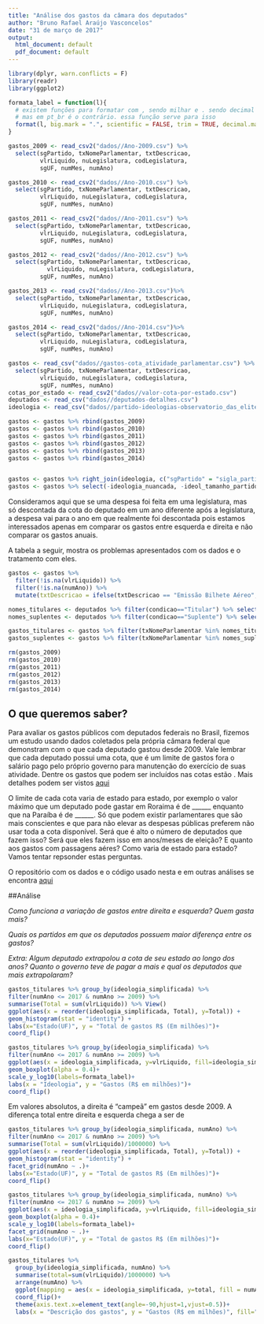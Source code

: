 ```yaml
---
title: "Análise dos gastos da câmara dos deputados"
author: "Bruno Rafael Araújo Vasconcelos"
date: "31 de março de 2017"
output:
  html_document: default
  pdf_document: default
---
```


```r
library(dplyr, warn.conflicts = F)
library(readr)
library(ggplot2)

```

```r
formata_label = function(l){
  # existem funções para formatar com , sendo milhar e . sendo decimal (scales::comma)
  # mas em pt_br é o contrário. essa função serve para isso
  format(l, big.mark = ".", scientific = FALSE, trim = TRUE, decimal.mark = ",")
} 

gastos_2009 <- read_csv2("dados//Ano-2009.csv") %>% 
  select(sgPartido, txNomeParlamentar, txtDescricao, 
         vlrLiquido, nuLegislatura, codLegislatura, 
         sgUF, numMes, numAno)

gastos_2010 <- read_csv2("dados//Ano-2010.csv") %>% 
  select(sgPartido, txNomeParlamentar, txtDescricao, 
         vlrLiquido, nuLegislatura, codLegislatura, 
         sgUF, numMes, numAno)

gastos_2011 <- read_csv2("dados//Ano-2011.csv") %>% 
  select(sgPartido, txNomeParlamentar, txtDescricao, 
         vlrLiquido, nuLegislatura, codLegislatura, 
         sgUF, numMes, numAno)

gastos_2012 <- read_csv2("dados//Ano-2012.csv") %>% 
  select(sgPartido, txNomeParlamentar, txtDescricao, 
           vlrLiquido, nuLegislatura, codLegislatura, 
         sgUF, numMes, numAno)

gastos_2013 <- read_csv2("dados//Ano-2013.csv")%>% 
  select(sgPartido, txNomeParlamentar, txtDescricao, 
         vlrLiquido, nuLegislatura, codLegislatura, 
         sgUF, numMes, numAno)

gastos_2014 <- read_csv2("dados//Ano-2014.csv")%>% 
  select(sgPartido, txNomeParlamentar, txtDescricao, 
         vlrLiquido, nuLegislatura, codLegislatura, 
         sgUF, numMes, numAno)

gastos <- read_csv("dados//gastos-cota_atividade_parlamentar.csv") %>%
  select(sgPartido, txNomeParlamentar, txtDescricao, 
         vlrLiquido, nuLegislatura, codLegislatura, 
         sgUF, numMes, numAno)
cotas_por_estado <- read_csv2("dados//valor-cota-por-estado.csv")
deputados <- read_csv("dados//deputados-detalhes.csv")
ideologia <- read_csv("dados//partido-ideologias-observatorio_das_elites.csv")

gastos <- gastos %>% rbind(gastos_2009)
gastos <- gastos %>% rbind(gastos_2010)
gastos <- gastos %>% rbind(gastos_2011)
gastos <- gastos %>% rbind(gastos_2012)
gastos <- gastos %>% rbind(gastos_2013)
gastos <- gastos %>% rbind(gastos_2014)


gastos <- gastos %>% right_join(ideologia, c("sgPartido" = "sigla_partido"))
gastos <- gastos %>% select(-ideologia_nuancada, -ideol_tamanho_partido, -nome_partido)

```

Consideramos aqui que se uma despesa foi feita em uma legislatura, mas só descontada da cota do deputado em um ano diferente após a legislatura, a despesa vai para o ano em que realmente foi descontada pois estamos interessados apenas em comparar os gastos entre esquerda e direita e não comparar os gastos anuais.

A tabela a seguir, mostra os problemas apresentados com os dados e o tratamento com eles.

```r
gastos <- gastos %>% 
  filter(!is.na(vlrLiquido)) %>%
  filter(!is.na(numAno)) %>%
  mutate(txtDescricao = ifelse(txtDescricao == "Emissão Bilhete Aéreo", "PASSAGENS AÉREAS", txtDescricao))

nomes_titulares <- deputados %>% filter(condicao=="Titular") %>% select(nomeParlamentar)
nomes_suplentes <- deputados %>% filter(condicao=="Suplente") %>% select(nomeParlamentar)

gastos_titulares <- gastos %>% filter(txNomeParlamentar %in% nomes_titulares$nomeParlamentar)
gastos_suplentes <- gastos %>% filter(txNomeParlamentar %in% nomes_suplentes$nomeParlamentar)

rm(gastos_2009)
rm(gastos_2010)
rm(gastos_2011)
rm(gastos_2012)
rm(gastos_2013)
rm(gastos_2014)
```

## O que queremos saber?

Para avaliar os gastos públicos com deputados federais no Brasil, fizemos um estudo usando dados coletados pela própria câmara federal que demonstram com o que cada deputado gastou desde 2009. Vale lembrar que cada deputado possui uma cota, que é um limite de gastos fora o salário pago pelo próprio governo para manutenção do exercício de suas atividade. Dentre os gastos que podem ser incluídos nas cotas estão . Mais detalhes podem ser vistos [aqui](http://www2.camara.leg.br/comunicacao/assessoria-de-imprensa/cota-parlamentar)

O limite de cada cota varia de estado para estado, por exemplo o valor máximo que um deputado pode gastar em Roraima é de ______ enquanto que na Paraíba é de ______. Só que podem existir parlamentares que são mais conscientes e que para não elevar as despesas públicas preferem não usar toda a cota disponível. Será que é alto o número de deputados que fazem isso? Será que eles fazem isso em anos/meses de eleição? E quanto aos gastos com passagens aéres? Como varia de estado para estado? Vamos tentar repsonder estas perguntas.

O repositório com os dados e o código usado nesta e em outras análises se encontra [aqui](https://github.com/BrunoRafael/FPCC)

##Análise

*Como funciona a variação de gastos entre direita e esquerda? Quem gasta mais?*

*Quais os partidos em que os deputados possuem maior diferença entre os gastos?*

*Extra: Algum deputado extrapolou a cota de seu estado ao longo dos anos? Quanto o governo teve de pagar a mais e qual os deputados que mais extrapolaram?*


```r
gastos_titulares %>% group_by(ideologia_simplificada) %>% 
filter(numAno <= 2017 & numAno >= 2009) %>%
summarise(Total = sum(vlrLiquido)) %>% View()
ggplot(aes(x = reorder(ideologia_simplificada, Total), y=Total)) + 
geom_histogram(stat = "identity") +
labs(x="Estado(UF)", y = "Total de gastos R$ (Em milhões)")+
coord_flip()
```

```r
gastos_titulares %>% group_by(ideologia_simplificada) %>% 
filter(numAno <= 2017 & numAno >= 2009) %>%
ggplot(aes(x = ideologia_simplificada, y=vlrLiquido, fill=ideologia_simplificada)) + 
geom_boxplot(alpha = 0.4)+
scale_y_log10(labels=formata_label)+
labs(x = "Ideologia", y = "Gastos (R$ em milhões)")+
coord_flip()
```


Em valores absolutos, a direita é "campeã" em gastos desde 2009. A diferença total entre direita e esquerda chega a ser de 

```r
gastos_titulares %>% group_by(ideologia_simplificada, numAno) %>% 
filter(numAno <= 2017 & numAno >= 2009) %>%
summarise(Total = sum(vlrLiquido)/1000000) %>%
ggplot(aes(x = reorder(ideologia_simplificada, Total), y=Total)) + 
geom_histogram(stat = "identity") +
facet_grid(numAno ~ .)+
labs(x="Estado(UF)", y = "Total de gastos R$ (Em milhões)")+
coord_flip()

```

```r
gastos_titulares %>% group_by(ideologia_simplificada, numAno) %>% 
filter(numAno <= 2017 & numAno >= 2009) %>%
ggplot(aes(x = ideologia_simplificada, y=vlrLiquido, fill=ideologia_simplificada)) + 
geom_boxplot(alpha = 0.4)+
scale_y_log10(labels=formata_label)+
facet_grid(numAno ~ .)+
labs(x="Estado(UF)", y = "Total de gastos R$ (Em milhões)")+
coord_flip()

```


```r
gastos_titulares %>% 
  group_by(ideologia_simplificada, numAno) %>%
  summarise(total=sum(vlrLiquido)/1000000) %>% 
  arrange(numAno) %>%
  ggplot(mapping = aes(x = ideologia_simplificada, y=total, fill = numAno)) + geom_bar(stat = "identity") +
  coord_flip()+
  theme(axis.text.x=element_text(angle=-90,hjust=1,vjust=0.5))+
  labs(x = "Descrição dos gastos", y = "Gastos (R$ em milhões)", fill="Ano")+ scale_fill_continuous(breaks=unique(gastos_titulares$numAno))
```